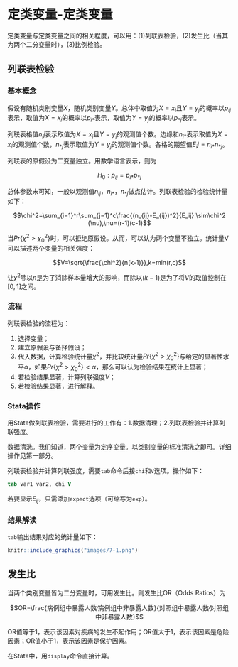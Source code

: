 # 定类变量-定类变量 {#Chp07}

定类变量与定类变量之间的相关程度，可以用：(1)列联表检验，(2)发生比（当其为两个二分变量时），(3)比例检验。

## 列联表检验

### 基本概念 {#列联表检验基本概念}

假设有随机类别变量$X$，随机类别变量$Y$。总体中取值为$X=x_i$且$Y=y_j$的概率以$p_{ij}$表示，取值为$X=x_i$的概率以$p_{i*}$表示，取值为$Y=y_j$的概率以$p_{*j}$表示。

列联表格值$n_ij$表示取值为$X=x_i$且$Y=y_j$的观测值个数。边缘和$n_{i*}$表示取值为$X=x_i$的观测值个数，$n_{*j}$表示取值为$Y=y_j$的观测值个数。各格的期望值$E_ij=n_{i*}n_{*j}$。

列联表的原假设为二变量独立。用数学语言表示，则为

$$H_0:p_{ij}=p_{i*}p_{*j}$$

总体参数未可知，一般以观测值$n_{ij}$，$n_{i*}$，$n_{*j}$做点估计。列联表检验的检验统计量如下：

$$\chi^2=\sum_{i=1}^r\sum_{j=1}^c\frac{(n_{ij}-E_{ij})^2}{E_ij} \sim\chi^2 (\nu),\nu=(r-1)(c-1)$$

当$Pr\{\chi^2>\chi_0^2\}$时，可以拒绝原假设。从而，可以认为两个变量不独立。统计量V可以描述两个变量的相关强度：

$$V=\sqrt{\frac{\chi^2}{n(k-1)}},k=min(r,c)$$

让$\chi^2$除以$n$是为了消除样本量增大的影响，而除以$(k-1)$是为了将$V$的取值控制在$[0,1]$之间。

### 流程 {#列联表检验流程}

列联表检验的流程为：

1.  选择变量；
2.  建立原假设与备择假设；
3.  代入数据，计算检验统计量$\chi^2$，并比较统计量$Pr\{\chi^2>\chi_0^2\}$与给定的显著性水平$\alpha$，如果$Pr\{\chi^2>\chi_0^2\}<\alpha$，那么可以认为检验结果在统计上显著；
4.  若检验结果显著，计算列联强度$V$；
5.  若检验结果显著，进行解释。

### Stata操作 {#列联表检验Stata操作}

用Stata做列联表检验，需要进行的工作有：1.数据清理；2.列联表检验并计算列联强度。

数据清洗。我们知道，两个变量为定序变量。以类别变量的标准清洗之即可。详细操作见第一部分。

列联表检验并计算列联强度，需要`tab`命令后接`chi`和`V`选项。操作如下：

```stata
tab var1 var2, chi V
```

若要显示$E_{ij}$，只需添加`expect`选项（可缩写为`exp`）。

### 结果解读 {#列联表检验结果解读}

`tab`输出结果对应的统计量如下：

```r
knitr::include_graphics("images/7-1.png")
```

## 发生比

当两个类别变量皆为二分变量时，可用发生比。则发生比OR（Odds Ratios）为

$$OR=\frac{病例组中暴露人数⁄病例组中非暴露人数}{对照组中暴露人数⁄对照组中非暴露人数}$$

OR值等于1，表示该因素对疾病的发生不起作用；OR值大于1，表示该因素是危险因素；OR值小于1，表示该因素是保护因素。

在Stata中，用`display`命令直接计算。
